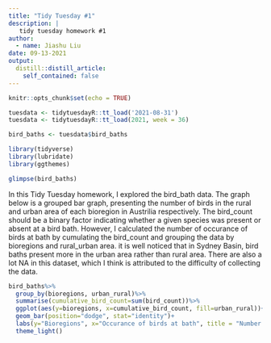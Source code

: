 ```yaml
---
title: "Tidy Tuesday #1"
description: |
   tidy tuesday homework #1
author:
  - name: Jiashu Liu
date: 09-13-2021
output:
  distill::distill_article:
    self_contained: false
---
```


```r
knitr::opts_chunk$set(echo = TRUE)
```

```r
tuesdata <- tidytuesdayR::tt_load('2021-08-31')
tuesdata <- tidytuesdayR::tt_load(2021, week = 36)

bird_baths <- tuesdata$bird_baths
```

```r
library(tidyverse)    
library(lubridate)
library(ggthemes)    
```

```r
glimpse(bird_baths)
```
In this Tidy Tuesday homework, I explored the bird_bath data. The graph below is a grouped bar graph, presenting the number of birds in the rural and urban area of each bioregion in Austrilia respectively. The bird_count should be a binary factor indicating  whether a given species was present or absent at a bird bath. However, I calculated the number of occurance of birds at bath by cumulating the bird_count and grouping the data by bioregions and rural_urban area. it is well noticed that in Sydney Basin, bird baths present more in the urban area rather than rural area. There are also a lot NA in this dataset, which I think is attributed to the difficulty of collecting the data. 

```r
bird_baths%>%
  group_by(bioregions, urban_rural)%>%
  summarise(cumulative_bird_count=sum(bird_count))%>%
  ggplot(aes(y=bioregions, x=cumulative_bird_count, fill=urban_rural))+
  geom_bar(position="dodge", stat="identity")+
  labs(y="Bioregions", x="Occurance of birds at bath", title = "Number of birds in the rural and urban area of each bioregion")+
  theme_light()
```



